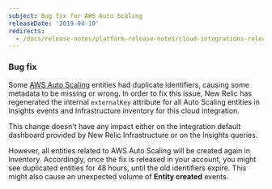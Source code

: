 ```yaml
---
subject: Bug fix for AWS Auto Scaling
releaseDate: '2019-04-10'
redirects:
  - /docs/release-notes/platform-release-notes/cloud-integrations-release-notes/2019-04-10-integrations-bug-fix-aws-auto-scaling
---
```


### Bug fix

Some [AWS Auto Scaling](https://docs.newrelic.com/docs/integrations/amazon-integrations/aws-integrations-list/aws-auto-scaling-monitoring-integration) entities had duplicate identifiers, causing some metadata to be missing or wrong. In order to fix this issue, New Relic has regenerated the internal `externalKey` attribute for all Auto Scaling entities in Insights events and Infrastructure inventory for this cloud integration.

This change doesn't have any impact either on the integration default dashboard provided by New Relic Infrastructure or on the Insights queries.

However, all entities related to AWS Auto Scaling will be created again in Inventory. Accordingly, once the fix is released in your account, you might see duplicated entities for 48 hours, until the old identifiers expire. This might also cause an unexpected volume of **Entity created** events.
